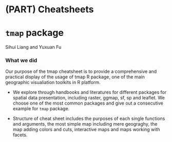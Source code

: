 # (PART) Cheatsheets {-}

# `tmap` package

Sihui Liang and Yuxuan Fu

### What we did 

Our purpose of the tmap cheatsheet is to provide a comprehensive and practical display of the usage of tmap R package, one of the main geographic visualiation toolkits in R platform. 

- We explore through handbooks and literatures for different packages for spatial data presentation, including raster, ggmap, sf, sp and leaflet. We choose one of the most common packages and give out a consecutive example for `tmap` package. 

- Structure of cheat sheet includes the purposes of each single functions and arguments, the most simple map including mere geograghy, the map adding colors and cuts, interactive maps and maps working with facets.

\begin{center}\includegraphics[]{resources/tmap_cheatsheet/cheatsheet-tmap 2.pdf}\end{center}



